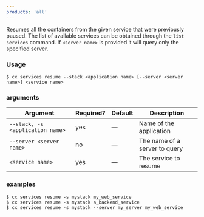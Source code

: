 ```yaml
---
products: 'all'
---
```


Resumes all the containers from the given service that were previously paused. The list of available  services can be obtained through the `list services` command. If `<server name>` is provided it will query only the specified server.

### Usage

```shell
$ cx services resume --stack <application name> [--server <server name>] <service name>
```

### arguments

| Argument | Required? | Default | Description |
|  ---  |  ---  |  ---  |  ---  |
| `--stack, -s <application name>` | yes | — | Name of the application |
| `--server <server name>` | no | — | The name of a server to query |
| `<service name>` | yes | — | The service to resume |

### examples

```shell
$ cx services resume -s mystack my_web_service
$ cx services resume -s mystack a_backend_service
$ cx services resume -s mystack --server my_server my_web_service
```

